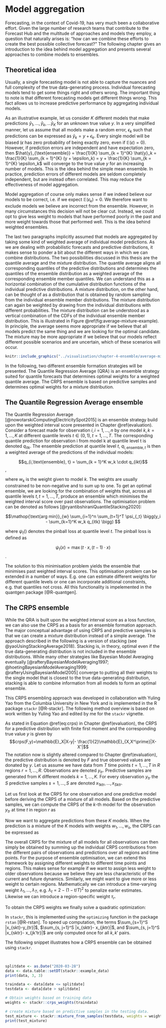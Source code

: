 # Model aggregation {#model-aggregation}

Forecasting, in the context of Covid-19, has very much been a collaborative effort. Given the large number of research teams that contribute to the Forecast Hub and the multitude of approaches and models they employ, a question that naturally arises is: "how can we combine these efforts to create the best possible collective forecast?" The following chapter gives an introduction to the idea behind model aggregation and presents several approaches to combine models to ensembles.  

## Theoretical idea

Usually, a single forecasting model is not able to capture the nuances and full complexity of the true data-generating process. Individual forecasting models tend to get some things right and others wrong. The important thing to note is that different forecasting models get different things wrong. This fact allows us to increase predictive performance by aggregating individual models. 

As an illustrative example, let us consider $K$ different models that make predictions $\hat{y}_1, \dots, \hat{y}_k, \dots \hat{y}_K$ for an unknown true value $y$. In a very simplified manner, let us assume that all models make a random error, $\epsilon_k$ such that predictions can be expressed as $\hat{y}_k = y + \epsilon_k$. Every single model will be biased ($\epsilon$ has zero probability of being exactly zero, even if $\mathbb{E}(\epsilon) = 0$). However, if prediction errors are independent and have expectation zero, then $\hat{y}_{\text{ensemble}} = \frac{1}{K} \sum_{k = 1}^{K} \hat{y}_k = \frac{1}{K} \sum_{k = 1}^{K} (y + \epsilon_k) = y + \frac{1}{K} \sum_{k = 1}^{K} \epsilon_k$ will converge to the true value $y$ for an increasing number of models. This is the idea behind the simple mean ensemble. In practice, prediction errors of different models are seldom completely independent, but are instead often correlated. This may reduce the effectiveness of model aggregation. 

Model aggregation of course only makes sense if we indeed believe our models to be correct, i.e. if we expect $\mathbb{E}(\epsilon_k) = 0$. We therefore want to exclude models we believe are incorrect from the ensemble. However, in many circumstances this decision will not be clear cut. Instead, we could opt to give less weight to models that have performed poorly in the past and more weight towards those that performed well. This is the idea behind weighted ensembles. 

The last two paragraphs implicitly assumed that models are aggregated by taking some kind of weighted average of individual model predictions. As we are dealing with probabilistic forecasts and predictive distributions, it makes sense to ponder a bit about the different ways in which we can combine distributions. The two possibilities discussed in this thesis are the quantile average and the mixture distribution. The quantile average aligns all corresponding quantiles of the predictive distributions and determines the quantiles of the ensemble distribution as a weighted average of the corresponding ensemble member quantiles. We can understand this as a horizontal combination of the cumulative distribution functions of the individual predictive distributions. A mixture distribution, on the other hand, can be thought of as a distribution that is obtained by random sampling from the individual ensemble member distributions. The mixture distribution can again be weighted by drawing from the individual distributions with different probabilities. The mixture distribution can be understood as a vertical combination of the CDFs of the individual ensemble member distribution. This is illustrated in Figure \@ref(fig:average-mixture-example). In principle, the average seems more appropriate if we believe that all models predict the same thing and we are looking for the optimal candidate. The mixture may be more appropriate if we believe that our models reflect different possible scenarios and are uncertain, which of these scenarios will occur.

``` r

knitr::include_graphics("../visualisation/chapter-4-ensemble/average-mixture-example.png")

```

In the following, two different ensemble formation strategies will be presented. The Quantile Regression Average (QRA) is an ensemble strategy suited for quantile forecasts that determines optimal weights for a weighted quantile average. The CRPS ensemble is based on predictive samples and determines optimal weights for a mixture distribution. 

## The Quantile Regression Average ensemble

The Quantile Regression Average [@nowotarskiComputingElectricitySpot2015] is an ensemble strategy build upon the weighted interval score presented in Chapter \@ref(evaluation). 
Consider a forecast made for observation $i, i = 1, \dots, n$ by one model $k, k = 1, \dots, K$ at different quantile levels $t \in (0,1), t=1,\dots, T$. The corresponding quantile prediction for observation i from model k at quantile level t is denoted $q_{itk}$. The ensemble prediction at quantile level $t$, $q_{i, \text{ensemble},t}$ is then a weighted average of the predictions of the individual models: 

$$q_{i,\text{ensemble}, t} = \sum_{k = 1}^K w_k \cdot q_{ikt}$$, 

where $w_k$ is the weight given to model $k$. The weights are usually constrained to be non-negative and to sum up to one. To get an optimal ensemble, we are looking for the combination of weights that, across all quantile levels $t, t = 1, \dots, T$, produce an ensemble which minimises the weighted interval score over past observations. The optimisation problem can be denoted as follows [@ryantibshiraniQuantileStacking2020]: 

$$\mathop{\text{arg min}}_{w} \sum_{i=1}^n \sum_{t=1}^T \psi_{_t} \bigg(y_i - \sum_{k=1}^K w_k q_{itk} \bigg) $$

where $\psi_{t}()$ denotes the pinball loss at quantile level $t$. The pinball loss is defined as 

$$\psi_{t}(x) = \max(t \cdot x, (t-1)\cdot x)$$. 

The solution to this minimisation problem yields the ensemble that minimises past weighted interval scores. This optimisation problem can be extended in a number of ways. E.g. one can estimate different weights for different quantile levels or one can incorporate additional constraints, e.g. that quantiles not cross. All this functionality is impelemented in the quantgen package [@R-quantgen]. 


## The CRPS ensemble

While the QRA is built upon the weighted interval score as a loss function, we can also use the CRPS as a basis for an ensemble formation approach. The major conceptual advantage of using CRPS and predictive samples is that we can create a mixture distribution instead of a simple average. The approach described in the following is a version of stacking (see @yaoUsingStackingAverage2018). Stacking is, in theory, optimal even if the true data-generating distribution is not included in the ensemble distributions. While many other strategies like Bayesian Model Averaging eventually [@rafteryBayesianModelAveraging1997; @hoetingBayesianModelAveraging1999; @rafteryUsingBayesianModel2005] converge to putting all their weights to the single model that is closest to the true data-generating distribution, stacking is able to combine information from all models to form an optimal ensemble. 

This CRPS ensembling approach was developed in collaboration with Yuling Yao from the Columbia University in New York and is implemented in the R package `stackr` [@R-stackr]. The following method overview is based on work written by Yuling Yao and edited by me for the `stackr` vignette. 

As stated in Equation \@ref(eq:crps) in Chapter \@ref(evaluation), the CRPS for a predictive distribution with finite first moment and the corresponding true value $y$ is given by 
$$crps(F,y)=\mathbb{E}_X|X-y|- \frac{1}{2}\mathbb{E}_{X,X^\prime}|X-X'|$$
The notation now is slightly altered compared to Chapter \@ref(evaluation), the predictive distribution is denoted by $F$ and true observed values are donated by $y$. Let us assume we have data from $T$ time points $t = 1, \dots, T$ in $R$ regions $r = 1, \dots, R$. Observations are denoted $y_{tr}$. Predictive samples are generated from $K$ different models $k = 1, \dots, K$. For every observation $y_{tr}$ the $S$ predictive samples $s = 1, \dots, S$ are denoted $x_{1ktr}, \dots, x_{Sktr}$. 

Let us first look at the CRPS for one observation and one predictive model before deriving the CRPS of a mixture of all models. Based on the predictive samples, we can compute the CRPS of the $k$-th model for the observation $y_{tr}$ at time $t$ in region $r$ as

\begin{align*}
 \widehat {\text{crps}}_{ktr} &= \widehat {\text{crps}}(x_{1ktr}, \dots, x_{Sktr},y_{tr}) \\
 &= \frac{1}{S} \sum_{s=1}^S  |x_{sktr}-y_{tr}| - \frac{1}{2S^2} \sum_{s, j=1}^S |x_{sktr}- x_{jktr}|
\end{align*}

<!-- $$ \widehat {\text{crps}}_{ktr}= \widehat {\text{crps}}(x_{1ktr}, \dots, x_{Sktr},y_{tr})= \frac{1}{S} \sum_{s=1}^S  |x_{sktr}-y_{tr}| - -->
<!-- \frac{1}{2S^2} \sum_{s, j=1}^S |x_{sktr}- x_{jktr}|. \tag{2}$$ -->

Now we want to aggregate predictions from these $K$ models. When the prediction is a mixture of the $K$
models with weights $w_1, \dots, w_s$, the CRPS can be expressed as

\begin{align*}
 \widehat {\text{crps}}_{\text{ensemble}, tr} (w_1, \dots, w_K) 
 =& \frac{1}{S} \sum_{k=1}^K w_k  \sum_{s=1}^S |x_{skt}-y_t| \\
 &- \frac{1}{2S^2}  (\sum_{k=1}^K   \sum_{k, k'=1 }^K w_k w_{k'}   \sum_{s, j=1}^S |x_{skt}- x_{jk't}| )
\end{align*}

<!-- $$ \widehat {\text{crps}}_{\text{ensemble}, tr} (w_1, \dots, w_K) = \frac{1}{S} \sum_{k=1}^K w_k  \sum_{s=1}^S |x_{skt}-y_t| - -->
<!-- \frac{1}{2S^2}  (\sum_{k=1}^K   \sum_{k, k'=1 }^K w_k w_{k'}   \sum_{s, j=1}^S |x_{skt}- x_{jk't}| ). \tag{3}$$ -->

The overall CRPS for the mixture of all models for all observations can then simply be obtained by summing up the individual CRPS contributions from the different pairs of observations and predictions over all regions and time points. For the purpose of ensemble optimisation, we can extend this framework by assigning different weights to different time points and regions. This makes sense for example if we want to assign less weight to older observations because we believe they are less characteristic of the current and future dynamics. Similarly, we might want to give more or less weight to certain regions. Mathematically we can introduce a time-varying weight $\lambda_1, \dots, \lambda_T$, e.g. $\lambda_t = 2-(1-t/T)^2$ to penalize earler estimates. Likewise  we can introduce a region-specific weight $\tau_r$. 

To obtain the CRPS weights we finally solve a quadratic optimization:

\begin{align*}
 &\min_{w_1, \dots, w_K} \sum_{t=1}^T  \sum_{r=1}^R\lambda_t\tau_r  \widehat {crps}_{\text{ensemble}, tr} (w), \\
  &s.t. ~{0\leq w_1, \dots, w_K \leq 1, \sum_{k=1}^K w_k=1}. 
\end{align*}

In `stackr`, this is implemented using the `optimizing` function in the package `rstan` [@R-rstan]. To speed up computation, the terms $\sum_{s=1}^S |x_{skt}-y_{tr}|$, $\sum_{s, j=1}^S |x_{sktr}- x_{jktr}|$, and $\sum_{s, j=1}^S |x_{sktr}- x_{jk'tr}|$ are only computed once for all $k, k'$ pairs. 

The following snippet illustrates how a CRPS ensemble can be obtained using `stackr`. 

$~$

``` r
splitdate <- as.Date("2020-03-28")
data <- data.table::setDT(stackr::example_data)
print(data, 3, 3)
```

``` r
traindata <- data[date <= splitdate]
testdata <- data[date > splitdate]

# Obtain weights based on training data
weights <- stackr::crps_weights(traindata)

# create mixture based on predictive samples in the testing data. 
test_mixture <- stackr::mixture_from_samples(testdata, weights = weights)
print(test_mixture)
```
